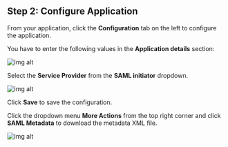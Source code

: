 ## Step 2: Configure Application

From your application, click the **Configuration** tab on the left to configure the application.

You have to enter the following values in the **Application details** section:

<div className='flex flex-col gap-4'>
  <div>
    <InputWithCopyButton text={spConfig.entityId} label='Audience (Entity ID)' />
  </div>
  <div>
    <InputWithCopyButton text={spConfig.acsUrl} label='ACS (Consumer) URL Validator' />
  </div>
  <div>
    <InputWithCopyButton text={spConfig.acsUrl} label='ACS (Consumer) URL' />
  </div>
</div>

<AdvancedSPConfigLink />

![img alt](https://boxyhq.com/assets/images/4-6c2d64f8790215f022164db341f7c3e3.png)

Select the **Service Provider** from the **SAML initiator** dropdown.

![img alt](https://boxyhq.com/assets/images/7-a372a64fc43390b0c213f0d4a0e61ad1.png)

Click **Save** to save the configuration.

Click the dropdown menu **More Actions** from the top right corner and click **SAML Metadata** to download the metadata XML file.

![img alt](https://boxyhq.com/assets/images/5-edb2a2208e97167cd36bbfe4600451cc.png)

<Footer />

